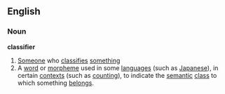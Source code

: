 ==English==
===Noun===
'''classifier'''
# [[Someone]] who [[classify|classifies]] [[something]]
# A [[word]] or [[morpheme]] used in some [[language]]s (such as [[Japanese]]), in certain [[context]]s (such as [[counting]]), to indicate the [[semantic]] [[class]] to which something [[belong]]s.